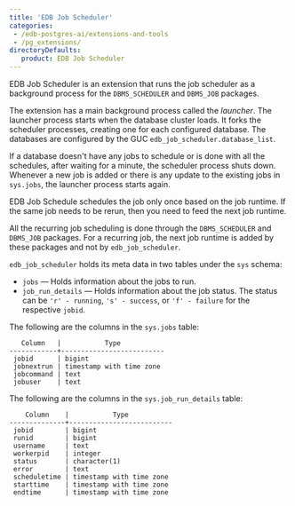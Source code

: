 ```yaml
---
title: 'EDB Job Scheduler'
categories:
 - /edb-postgres-ai/extensions-and-tools
 - /pg_extensions/
directoryDefaults:
   product: EDB Job Scheduler
---
```


EDB Job Scheduler is an extension that runs the job scheduler as a background process for the `DBMS_SCHEDULER` and `DBMS_JOB` packages.

The extension has a main background process called the *launcher*. The launcher process starts when the database cluster loads. It forks the scheduler processes, creating one for each configured database. The databases are configured by the GUC `edb_job_scheduler.database_list`. 

If a database doesn't have any jobs to schedule or is done with all the schedules, after waiting for a minute, the scheduler process shuts down. Whenever a new job is added or there is any update to the existing jobs in `sys.jobs`, the launcher process starts again.

EDB Job Schedule schedules the job only once based on the job runtime. If the same job needs to be rerun, then you need to feed the next job runtime. 

All the recurring job scheduling is done through the `DBMS_SCHEDULER` and `DBMS_JOB` packages. For a recurring job, the next job runtime is added by these packages and not by `edb_job_scheduler`.

`edb_job_scheduler` holds its meta data in two tables under the `sys` schema:

- `jobs` &mdash; Holds information about the jobs to run.
- `job_run_details` &mdash; Holds information about the job status. The status can be `'r' - running`, `'s' - success`, or `'f' - failure` for the respective `jobid`.


The following are the columns in the `sys.jobs` table:

```
   Column   |           Type
------------+--------------------------
 jobid      | bigint
 jobnextrun | timestamp with time zone
 jobcommand | text
 jobuser    | text
```

The following are the columns in the `sys.job_run_details` table:

```
    Column    |           Type
--------------+--------------------------
 jobid        | bigint
 runid        | bigint
 username     | text
 workerpid    | integer
 status       | character(1)
 error        | text
 scheduletime | timestamp with time zone
 starttime    | timestamp with time zone
 endtime      | timestamp with time zone
```
